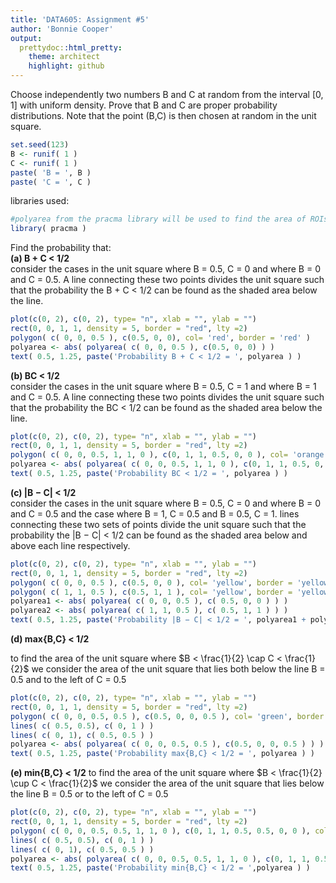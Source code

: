 ```yaml
---
title: 'DATA605: Assignment #5'
author: 'Bonnie Cooper'
output:
  prettydoc::html_pretty:
    theme: architect
    highlight: github
---
```


Choose independently two numbers B and C at random from the interval [0, 1] with uniform density. Prove that B and C are proper probability distributions. Note that the point (B,C) is then chosen at random in the unit square.

```r
set.seed(123)
B <- runif( 1 )
C <- runif( 1 )
paste( 'B = ', B )
paste( 'C = ', C )
```

libraries used:
```r
#polyarea from the pracma library will be used to find the area of ROIs
library( pracma )
```


Find the probability that:  
**(a) B + C < 1/2**  
consider the cases in the unit square where B = 0.5, C = 0 and where B = 0 and C = 0.5. A line connecting these two points divides the unit square such that the probability the B + C < 1/2 can be found as the shaded area below the line.
```r
plot(c(0, 2), c(0, 2), type= "n", xlab = "", ylab = "")
rect(0, 0, 1, 1, density = 5, border = "red", lty =2)
polygon( c( 0, 0, 0.5 ), c(0.5, 0, 0), col= 'red', border = 'red' )
polyarea <- abs( polyarea( c( 0, 0, 0.5 ), c(0.5, 0, 0) ) )
text( 0.5, 1.25, paste('Probability B + C < 1/2 = ', polyarea ) )
```

**(b) BC < 1/2**  
consider the cases in the unit square where B = 0.5, C = 1 and where B = 1 and C = 0.5. A line connecting these two points divides the unit square such that the probability the BC < 1/2 can be found as the shaded area below the line.
```r
plot(c(0, 2), c(0, 2), type= "n", xlab = "", ylab = "")
rect(0, 0, 1, 1, density = 5, border = "red", lty =2)
polygon( c( 0, 0, 0.5, 1, 1, 0 ), c(0, 1, 1, 0.5, 0, 0 ), col= 'orange', border = 'orange' )
polyarea <- abs( polyarea( c( 0, 0, 0.5, 1, 1, 0 ), c(0, 1, 1, 0.5, 0, 0 ) ) )
text( 0.5, 1.25, paste('Probability BC < 1/2 = ', polyarea ) )
```


**(c) |B − C| < 1/2**  
consider the cases in the unit square where B = 0.5, C = 0 and where B = 0 and C = 0.5 and the case where B = 1, C = 0.5 and B = 0.5, C = 1. lines connecting these two sets of points divide the unit square such that the probability the |B − C| < 1/2 can be found as the shaded area below and above each line respectively.
```r
plot(c(0, 2), c(0, 2), type= "n", xlab = "", ylab = "")
rect(0, 0, 1, 1, density = 5, border = "red", lty =2)
polygon( c( 0, 0, 0.5 ), c(0.5, 0, 0 ), col= 'yellow', border = 'yellow' )
polygon( c( 1, 1, 0.5 ), c(0.5, 1, 1 ), col= 'yellow', border = 'yellow' )
polyarea1 <- abs( polyarea( c( 0, 0, 0.5 ), c( 0.5, 0, 0 ) ) )
polyarea2 <- abs( polyarea( c( 1, 1, 0.5 ), c( 0.5, 1, 1 ) ) )
text( 0.5, 1.25, paste('Probability |B − C| < 1/2 = ', polyarea1 + polyarea2 ) )
```


**(d) max{B,C} < 1/2**

to find the area of the unit square where $B < \frac{1}{2} \cap C < \frac{1}{2}$ we consider the area of the unit square that lies both below the line B = 0.5 and to the left of C = 0.5
```r
plot(c(0, 2), c(0, 2), type= "n", xlab = "", ylab = "")
rect(0, 0, 1, 1, density = 5, border = "red", lty =2)
polygon( c( 0, 0, 0.5, 0.5 ), c(0.5, 0, 0, 0.5 ), col= 'green', border = 'green' )
lines( c( 0.5, 0.5), c( 0, 1 ) )
lines( c( 0, 1), c( 0.5, 0.5 ) )
polyarea <- abs( polyarea( c( 0, 0, 0.5, 0.5 ), c(0.5, 0, 0, 0.5 ) ) )
text( 0.5, 1.25, paste('Probability max{B,C} < 1/2 = ', polyarea ) )
```


**(e) min{B,C} < 1/2**
to find the area of the unit square where $B < \frac{1}{2} \cup C < \frac{1}{2}$ we consider the area of the unit square that lies below the line B = 0.5 or to the left of C = 0.5
```r
plot(c(0, 2), c(0, 2), type= "n", xlab = "", ylab = "")
rect(0, 0, 1, 1, density = 5, border = "red", lty =2)
polygon( c( 0, 0, 0.5, 0.5, 1, 1, 0 ), c(0, 1, 1, 0.5, 0.5, 0, 0 ), col= 'blue', border = 'blue' )
lines( c( 0.5, 0.5), c( 0, 1 ) )
lines( c( 0, 1), c( 0.5, 0.5 ) )
polyarea <- abs( polyarea( c( 0, 0, 0.5, 0.5, 1, 1, 0 ), c(0, 1, 1, 0.5, 0.5, 0, 0 ) ) )
text( 0.5, 1.25, paste('Probability min{B,C} < 1/2 = ',polyarea ) )
```

